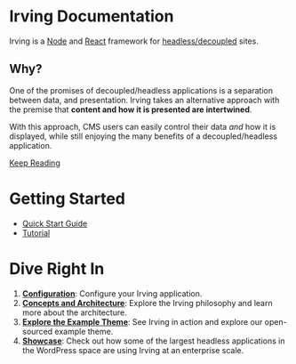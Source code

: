 <Meta title="Intro|Welcome" />

# Irving Documentation
Irving is a [Node](https://nodejs.org/) and [React](https://reactjs.org) framework for [headless/decoupled](?path=/docs/intro-frequently-asked-questions--page#what-is-decoupledheadless) sites.

## Why?
One of the promises of decoupled/headless applications is a separation between data, and presentation. Irving takes an alternative approach with the premise that **content and how it is presented are intertwined**.

With this approach, CMS users can easily control their data _and_ how it is displayed, while still enjoying the many benefits of a decoupled/headless application.

[Keep Reading](?path=/docs/intro-why-irving--page)

# Getting Started
* [Quick Start Guide](/?path=/docs/intro-quick-start--page)
* [Tutorial](/?path=/docs/tutorial-introduction--page)

# Dive Right In
1. **[Configuration](?path=/docs/concepts-overview--page)**: Configure your Irving application.
1. **[Concepts and Architecture](?path=/docs/concepts-overview--page)**: Explore the Irving philosophy and learn more about the architecture.
1. **[Explore the Example Theme](?path=/docs/intro-wordpress--page#example-theme)**: See Irving in action and explore our open-sourced example theme.
1. **[Showcase](?path=/docs/intro-showcase--page)**: Check out how some of the largest headless applications in the WordPress space are using Irving at an enterprise scale.
